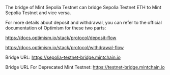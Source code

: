 The bridge of Mint Sepolia Testnet can bridge Sepolia Testnet ETH to Mint Sepolia Testnet and vice versa.

For more details about deposit and withdrawal, you can refer to the official documentation of Optimism for these two parts:

https://docs.optimism.io/stack/protocol/deposit-flow

https://docs.optimism.io/stack/protocol/withdrawal-flow

Bridge URL: https://sepolia-testnet-bridge.mintchain.io

Bridge URL For Deprecated Mint Testnet: https://testnet-bridge.mintchain.io